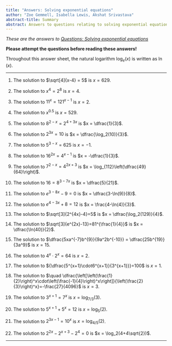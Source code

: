 ```yaml
---
title: "Answers: Solving exponential equations"
author: "Zoe Gemmell, Isabella Lewis, Akshat Srivastava"
abstract-title: Summary
abstract: Answers to questions relating to solving exponential equations.
---
```


*These are the answers to [Questions: Solving exponential equations](../questions/qs-solvingeqsindices.qmd)*

**Please attempt the questions before reading these answers!**

Throughout this answer sheet, the natural logarithm $\log_e(x)$ is written as $\ln(x)$.

---

1. The solution to $\sqrt[4]{x-4} = 5$ is $x = 629$.
 
 
<!--$\sqrt[4]{x-4}=5\implies (x-4)^\frac{4}{4}=5^4 \implies x-4=625 \implies x=629$\-->

2. The solution to $x^4=2^8$ is $x = 4$.
 
 
<!--$x^4=2^8\implies x^4=4^4\implies x=4$\-->

3. The solution to $11^x=121^{x-1}$ is $x = 2$.
 
 
<!-- \begin{align*} -->
<!-- x=\dfrac{\log(122)}{\log\left(\dfrac{122}{11}\right)}\end{align*} -->

4. The solution to $x^{0.5}$ is $x = 529$.
 
 
<!--$x^{0.5}=23\implies x=23^2 \implies x=529$\-->

5. The solution to $8^{2-x}=2^{4+3x}$ is $x = \dfrac{1}{3}$.
 
 
<!--8^{2-x}=2^{4+3x}\implies 2^{3(2-x)}=2^{4+3x} \implies 6-3x=4+3x \implies 2=6x\implies x=\frac{1}{3}$\-->

6. The solution to $2^{3x} = 10$ is $x = \dfrac{\log_2(10)}{3}$.
 
 
<!--$2^{3x}=10\implies3x\ln2=\ln10\implies x=\frac{\ln10}{3\ln2}$\-->

7. The solution to $5^{3-x}=625$ is $x = -1$.
 
 
<!--$5^{3-x}=625\implies5^{3-x}=5^4\implies3-x=4\implies x=-1$\-->

8. The solution to $16^{2x}=4^{x-1}$ is $x = -\dfrac{1}{3}$.
 
 
<!-- \begin{align*} -->
<!-- x=\dfrac{\log(2)}{\log\left(\dfrac{2}{17}\right)}\end{align*} -->

9. The solution to $7^{2-x}=4^{2x+3}$ is $x = \log_{112}\left(\dfrac{49}{64}\right)$.
 
 
<!-- $\frac{\ln(\frac{49}{64})}{\ln(112)}$ -->
<!--$7^{2-x}=4^{2x+3}\implies(2-x)\ln7=(2x+3)\ln4\implies2\ln7-x\ln7=2x\ln4+3\ln4\implies2\ln7-3\ln4=x(2\ln4+\ln7)\implies x=\frac{\ln(\frac{49}{64})}{\ln(112)}$\-->

10. The solution to $16=8^{3-7x}$ is $x = \dfrac{5}{21}$.
 
 
<!--$16=8^{3-7x}\implies2^4=2^{3(3-7x)}\implies4=9-21x\implies21x=5\implies x=\frac{5}{21}$\-->

11. The solution to $e^{3-8x}-9=0$ is $x = \dfrac{3-\ln(9)}{8}$.
 
 
<!-- <!--$e^{3-8x}-9=0\implies e^{3-8x}=9\implies \ln(e^{3-8x})=\ln(9)\implies3-8x=2\ln3\implies x=\frac{3-2\ln3}{8}$\-->

12. The solution to $e^{4-3x}+8=12$ is $x = \frac{4-\ln(4)}{3}$.
 
 
<!-- <!--$e^{4-3x}+8=12\implies e^{4-3x}=4\implies4-3x=\ln4\implies x=\frac{4-2\ln2}{3}$\--> 

13. The solution to $\sqrt[3]{2^{4x}-4}=5$ is $x = \dfrac{\log_2(129)}{4}$.
 
 

<!-- $\frac{\ln129}{4\ln2}$ -->
<!-- <!--$\sqrt[3]{2^{4x}-4}=5\implies(2^{4x}-4)^\frac{3}{3}=5^3\implies2^{4x}-4=125\implies2^{4x}=129\implies4x\ln2=\ln129\implies x=\frac{\ln129}{4\ln2}$\--> 

14. The solution to $\sqrt[3]{e^{2x}-13}=81^{\frac{1}{4}}$ is $x = \dfrac{\ln(40)}{2}$.
 
 

<!-- <!--$\sqrt[3]{e^{2x}-13}=81^{\frac{1}{4}}\implies(e^{2x}-13)^\frac{3}{3}=3^3\implies e^{2x}-13=27\implies 2x=\ln40\implies x=\frac{\ln40}{2}$\-->

15. The solution to $\dfrac{5xa^{-7}b^{9}}{9a^2b^{-10}} = \dfrac{25b^{19}}{3a^9}$ is $x = 15$.
 
 
<!--$\frac{5xa^{-7}b^{9}}{9a^2b^{-10}} = \frac{25b^{19}}{3a^9}\implies\frac{5xb^{(9+10)}}{9a^{(2+7)}}=\frac{25b^{19}}{3a^9}\implies\frac{5xb^{19}}{9a^9}=\frac{25b^{19}}{3a^9}\implies\frac{5x}{9}=\frac{25}{3}\implies15x=25\cdot9\implies x=15$\-->

16. The solution to  $4^x\cdot 2^x=64$ is $x = 2$.
 
 
<!-- then ${(4\cdot2)^x=64}$ and hence ${8^x=64}$ and so ${x=2}$\ -->

17. The solution to ${\dfrac{5^{x+1}\cdot6^{x+1}}{3^{x+1}}}=100$ is $x = 1$. 
 
 
<!-- =(\frac{5\cdot6}{3})^{x+1}=100$ hence, ${10^{x+1}=100}$ and so ${x=1}$\ -->

18. The solution to $\quad \dfrac{\left[\left(\frac{1}{2}\right)^x\cdot\left(\frac{-1}{4}\right)^x\right]}{\left(\frac{2}{3}\right)^x}=-\frac{27}{4096}$ is $x = 3$.
 
 
<!-- $\frac{(\frac{1}{2})^x\cdot(\frac{-1}{4})^x}{(\frac{2}{3})^x}=\frac{-27}{4096}$ , combining the first two fractions, $\frac{({\frac{1}{8})^x}}{({\frac{2}{3})^x}}=(\frac{-1}{8})^x\cdot(\frac{3}{2})^x=(\frac{-3}{16})^x={\frac{-27}{4096}}$ and so ${x=3}$\ -->

19. The solution to $3^{x+1}=7^x$ is $x = \log_{7/3}(3)$.
 
 
<!-- \begin{align*} -->
<!-- x=-\dfrac{\log(3)}{\log\left(\dfrac{7}{3}\right)}\end{align*} -->

20. The solution to $5^{x+1}+5^x=12$ is $x = \log_5(2)$.
 
 
<!-- \begin{align*} -->
<!-- x=\dfrac{\log(2)}{\log(5)}\end{align*} -->

21. The solution to $2^{3x-1}=10^x$ is $x = \log_{4/5}(2)$.
 
 
<!-- \begin{align*} -->
<!-- x=-\dfrac{\log(2)}{\log\left(\dfrac{5}{4}\right)}\end{align*} -->

22. The solution to $2^{2x}-2^{x+3}-2^4=0$ is $x = \log_2(4+4\sqrt{2})$.
 
<!-- \begin{align*} -->
<!-- x=2+\dfrac{log(1+\sqrt{2})}{log(2)}\end{align*} -->






<!-- ## Q4 {-} -->
<!-- Simplify the following expressions:\ -->

<!-- 4.1. $\sqrt{8}=\sqrt{4\cdot2}=\sqrt{4}\cdot\sqrt{2}=2\sqrt{2}$\ -->

<!-- 4.2. $\sqrt{3}\cdot\sqrt{7}=\sqrt{3\cdot7}=\sqrt{21}$\ -->

<!-- 4.3. $(\frac{\sqrt{24}}{\sqrt{6}})=\sqrt{\frac{24}{6}}=\sqrt{4}=2$\ -->

<!-- 4.4. $(\sqrt{5})^2=\sqrt{25}=5$\ -->

<!-- 4.5. $(\sqrt{2})^4=(\sqrt{2})^2\cdot(\sqrt{2})^2=2\cdot2=4$\ -->

<!-- 4.6. $\sqrt{75}=\sqrt{25}\cdot\sqrt{3}=5\sqrt{3}$\ -->

<!-- 4.7. $\sqrt{4^3}\cdot\sqrt[3]{8}$\ -->
<!-- $\sqrt{4^3}=(\sqrt{4})^3=2^3$\ -->
<!-- $\sqrt[3]{8}=2$\ -->
<!-- $\sqrt{4^3}\cdot\sqrt[3]{8}=2^3\cdot2=2^4=16$\ -->

<!-- 4.8. $\sqrt{6}\cdot\sqrt{15}=\sqrt{3\cdot3\cdot2\cdot5}=3\sqrt{10}$\ -->

<!-- 4.9. $\sqrt{75}-\sqrt{27}=5\sqrt{3}-3\sqrt{3}=2\sqrt{3}$\ -->

<!-- 4.10. $(8+\sqrt{2})\cdot(3-\sqrt{2})=24-2=3\sqrt{2}-8\sqrt{8}=22-5\sqrt{2}$\ -->

<!-- 4.11. $(3\sqrt{7})^2(8\sqrt{3})^2=(3\sqrt{7}\cdot8\sqrt{3})^2=(24\sqrt{21})^2=24^2\cdot21=12096$\ -->

<!-- 4.12. $(3-\sqrt{8})^2=9+8-2(3\sqrt{8})=17-6\sqrt{8}$\ -->

<!-- 4.13. $(7+\sqrt{5})\cdot(1+\sqrt{5})=7+5+\sqrt{5}+7\sqrt{5}=12+8\sqrt{5}$\ -->

<!-- 4.14. $\sqrt{45}+\sqrt{125}=\sqrt{9}\cdot\sqrt{5}+\sqrt{25}\cdot\sqrt{5}=3\sqrt{5}+5\sqrt{5}=8\sqrt{5}$\ -->

<!-- 4.15. $\sqrt{108}=\sqrt{36\cdot3}=6\sqrt{3}$ -->


<!-- ## Q5 {-} -->
<!-- Simplify the following:\ -->

<!-- 5.1. $\frac{8}{\sqrt{3}}=\frac{8\sqrt{3}}{3}$\ -->

<!-- 5.2. $\frac{7+\sqrt{5}}{3+\sqrt{5}}=\frac{7+\sqrt{5}}{3+\sqrt{5}}\cdot\frac{3-\sqrt{5}}{3-\sqrt{5}}=\frac{16-4\sqrt{5}}{9-5}=\frac{16-4\sqrt{5}}{4}=4-\sqrt{5}$\ -->

<!-- 5.3. $(\frac{2-\sqrt{3}}{3+\sqrt{3}})=(\frac{(2-\sqrt{3})\cdot(3-\sqrt{3})}{(3+\sqrt{3})\cdot(3-\sqrt{3})})=(\frac{6+3-3\sqrt{3}-2\sqrt{3}}{9-3})=(\frac{9-5\sqrt{3}}{6})$\ -->

<!-- 5.4. $\frac{21}{2+\sqrt{3}}=\frac{42-21\sqrt{3}}{4-3}=42-21\sqrt{3}$\ -->

<!-- 5.5. $\frac{1}{4-\sqrt{8}}=\frac{4+\sqrt{8}}{(4-\sqrt{8})\cdot(4+\sqrt{8})}=\frac{4+\sqrt{8}}{16-8}=\frac{4+\sqrt{8}}{8}=\frac{1}{2}+\frac{1}{4}\sqrt{2}$\ -->

---
